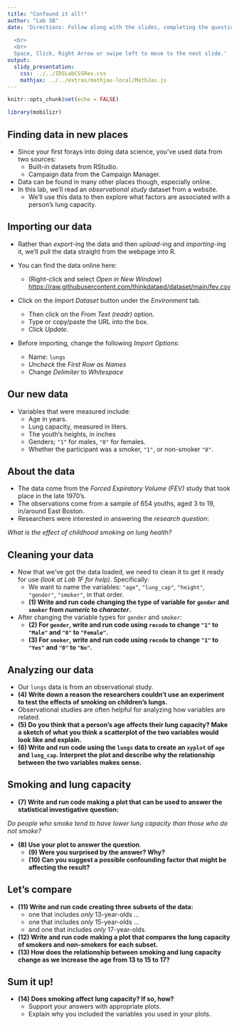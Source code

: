 ```yaml
---
title: "Confound it all!"
author: "Lab 3B"
date: 'Directions: Follow along with the slides, completing the questions in <font color=#25679E><b>blue</b></font> on your computer, and answering the questions in **red** in your journal.  
  
  <br>
  <br>
  Space, Click, Right Arrow or swipe left to move to the next slide.'
output: 
  slidy_presentation: 
    css: ../../IDSLabCSSRev.css
    mathjax: ../../extras/mathjax-local/MathJax.js
---
```


```r
knitr::opts_chunk$set(echo = FALSE)
```

```r
library(mobilizr)
```

## Finding data in new places


- Since your first forays into doing data science, you've used data from two sources:
    - Built-in datasets from RStudio.
    - Campaign data from the Campaign Manager.
- Data can be found in many other places though, especially online.
- In this lab, we'll read an _observational study_ dataset from a website.
    - We'll use this data to then explore what factors are associated with a person's lung capacity.


## Importing our data

- Rather than _export_-ing the data and then _upload_-ing and _importing_-ing it, we'll pull the data straight from the webpage into R.

- You can find the data online here:
    - (Right-click and select _Open in New Window_) [https://raw.githubusercontent.com/thinkdataed/dataset/main/fev.csv](https://raw.githubusercontent.com/ThinkDataEd/dataset/main/fev.csv)
    
- <span class="blue">Click on the _Import Dataset_ button under the _Environment_ tab.</span>
    - Then click on the _From Text (readr)_ option.
    - Type or copy/paste the URL into the box.
    - Click _Update_.
- <span class="blue">Before importing, change the following _Import Options_:</span>
    - Name: `lungs`
    - _Uncheck_ the _First Row as Names_  
    - Change _Delimiter_ to _Whitespace_

## Our new data

- Variables that were measured include:
    - Age in years.
    - Lung capacity, measured in liters.
    - The youth's heights, in inches 
    - Genders; `"1"` for males, `"0"` for females.  
    - Whether the participant was a smoker, `"1"`, or non-smoker `"0"`.

## About the data

- The data come from the _Forced Expiratory Volume (FEV)_ study that took place in the late 1970's.
- The observations come from a sample of 654 youths, aged 3 to 19, in/around East Boston.
- Researchers were interested in answering the _research question_: 

_What is the effect of childhood smoking on lung health?_


## Cleaning your data

- <span class="blue">Now that we've got the data loaded, we need to clean it to get it ready for use _(look at Lab 1F for help)_. Specifically:</span>
    - We want to name the variables: `"age"`, `"lung_cap"`, `"height"`, `"gender"`, `"smoker"`, in that order.
    - **(1) Write and run code changing the type of variable for `gender` and `smoker` from _numeric_ to _character_.**
- <span class="blue">After changing the variable types for `gender` and `smoker`:</span>
    - **(2) For `gender`, write and run code using `recode` to change `"1"` to `"Male"` and `"0"` to `"Female"`.**
    - **(3) For `smoker`, write and run code using `recode` to change `"1"` to `"Yes"` and `"0"` to `"No"`.**
    

## Analyzing our data

- Our `lungs` data is from an observational study.
- **(4) Write down a reason the researchers couldn't use an experiment to test the effects of smoking on children's lungs.**
- Observational studies are often helpful for analyzing how variables are related.
- **(5) Do you think that a person's age affects their lung capacity? Make a sketch of what you think a scatterplot of the two variables would look like and explain.**
- **(6) Write and run code using the `lungs` data to create an `xyplot` of `age` and `lung_cap`. Interpret the plot and describe why the relationship between the two variables makes sense.**

    
## Smoking and lung capacity

- **(7) Write and run code making a plot that can be used to answer the statistical investigative question:**

_Do people who smoke tend to have lower lung capacity than those who do not smoke?_

- **(8) Use your plot to answer the question**.
    - **(9) Were you surprised by the answer? Why?**
    - **(10) Can you suggest a possible confounding factor that might be affecting the result?**


## Let's compare

- **(11) Write and run code creating three subsets of the data:**
    - one that includes _only_ 13-year-olds ...
    - one that includes _only_ 15-year-olds ...
    - and one that includes _only_ 17-year-olds.
- **(12) Write and run code making a plot that compares the lung capacity of smokers and non-smokers for each subset.**
- **(13) How does the relationship between smoking and lung capacity change as we increase the age from 13 to 15 to 17?**


## Sum it up!

- **(14) Does smoking affect lung capacity? If so, how?**
    - Support your answers with appropriate plots. 
    - Explain why you included the variables you used in your plots.